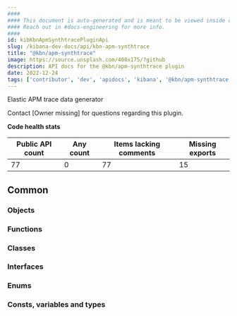 ```yaml
---
####
#### This document is auto-generated and is meant to be viewed inside our experimental, new docs system.
#### Reach out in #docs-engineering for more info.
####
id: kibKbnApmSynthtracePluginApi
slug: /kibana-dev-docs/api/kbn-apm-synthtrace
title: "@kbn/apm-synthtrace"
image: https://source.unsplash.com/400x175/?github
description: API docs for the @kbn/apm-synthtrace plugin
date: 2022-12-24
tags: ['contributor', 'dev', 'apidocs', 'kibana', '@kbn/apm-synthtrace']
---
```


Elastic APM trace data generator

Contact [Owner missing] for questions regarding this plugin.

**Code health stats**

| Public API count  | Any count | Items lacking comments | Missing exports |
|-------------------|-----------|------------------------|-----------------|
| 77 | 0 | 77 | 15 |

## Common

### Objects
<DocDefinitionList data={kbnApmSynthtraceObj.common.objects}/>

### Functions
<DocDefinitionList data={kbnApmSynthtraceObj.common.functions}/>

### Classes
<DocDefinitionList data={kbnApmSynthtraceObj.common.classes}/>

### Interfaces
<DocDefinitionList data={kbnApmSynthtraceObj.common.interfaces}/>

### Enums
<DocDefinitionList data={kbnApmSynthtraceObj.common.enums}/>

### Consts, variables and types
<DocDefinitionList data={kbnApmSynthtraceObj.common.misc}/>

